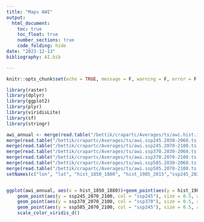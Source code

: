 ```yaml
---
title: "Maps AWI"
output: 
  html_document:
    toc: true
    toc_float: true
    number_sections: true
    code_folding: hide
date: "2023-12-13"
bibliography: AI.bib

---
```


```r
knitr::opts_chunk$set(echo = TRUE, message = F, warning = F, error = F, fig.align = "center", collapse = T)
```

```r
library(raster)
library(dplyr)
library(ggplot2)
library(plyr)
library(viridisLite)
library(sf)
library(stringr)
```
```r
awi_annual <- merge(read.table("/bettik/crapartc/Averages/ts/awi.hist.1850-1880.ts.txt"), read.table("/bettik/crapartc/Averages/ts/awi.hist.1985-2015.ts.txt"), by = c("lon", "lat")) %>%
merge(read.table("/bettik/crapartc/Averages/ts/awi.ssp245.2030-2060.ts.txt"), by = c("lon", "lat")) %>%
merge(read.table("/bettik/crapartc/Averages/ts/awi.ssp245.2070-2100.ts.txt"), by = c("lon", "lat")) %>%
merge(read.table("/bettik/crapartc/Averages/ts/awi.ssp370.2030-2060.ts.txt"), by = c("lon", "lat")) %>%
merge(read.table("/bettik/crapartc/Averages/ts/awi.ssp370.2070-2100.ts.txt"), by = c("lon", "lat")) %>%
merge(read.table("/bettik/crapartc/Averages/ts/awi.ssp585.2030-2060.ts.txt"), by = c("lon", "lat")) %>%
merge(read.table("/bettik/crapartc/Averages/ts/awi.ssp585.2070-2100.ts.txt"), by = c("lon", "lat")) %>%
setNames(c("lon", "lat", "hist_1850_1880", "hist_1985_2015","ssp245_2030_2060","ssp245_2070_2100","ssp370_2030_2060","ssp370_2070_2100","ssp585_2030_2060","ssp585_2070_2100"))


ggplot(awi_annual, aes(x = hist_1850_1880))+geom_point(aes(y = hist_1985_2015, col = "now"), size = 0.5, alpha = 0.5) + 
    geom_point(aes(y = ssp245_2070_2100, col = "ssp245"), size = 0.5, alpha = 0.5) + 
    geom_point(aes(y = ssp370_2070_2100, col = "ssp370"), size = 0.5, alpha = 0.5) + 
    geom_point(aes(y = ssp585_2070_2100, col = "ssp245"), size = 0.5, alpha = 0.5) + 
    scale_color_viridis_d()



```
